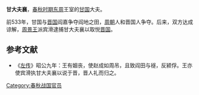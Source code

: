 {{模板:Infobox 先秦人物
|名称= 甘大夫襄
|姓=[[姬姓|姬]]
|氏=甘
|名=襄
|字=
|别名=
|别字=
|谥号=
|时代=春秋
|国家=[[周朝|周朝]] 
|身份=大夫
|出生=
|逝世=
|父=
}}
'''甘大夫襄'''，[[春秋时期|春秋时期]][[东周|东周]]王室的[[甘国|甘国]]大夫。

前533年，甘国与[[晋国|晋国]]阎嘉争夺阎地之田，[[周朝|周朝]]人和晋国人争夺。后来，双方达成谅解，[[周景王|周景王]]派宾滑逮捕甘大夫襄以取悦[[晋国|晋国]]。
==参考文献==
*《[[左传|左传]]》昭公九年：王有姻丧，使赵成如周吊，且致阎田与襚，反颍俘。王亦使宾滑执甘大夫襄以说于晋，晋人礼而归之。

[[Category:春秋战国官员|Category:春秋战国官员]]